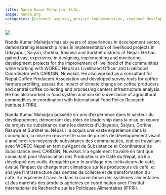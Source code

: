 ```yaml
---
title: Nanda Kumar Maharjan, M.Sc.
image: nanda.png
categories: [economic aspects, project implementation, regional development, climate change impact assessment, agricultural market surveillance]
---
```


::: { .content-visible when-profile="english"}

![](nanda.png){.nolightbox fig-align="center" style="margin-top: 0px;"}


Nanda Kumar Maharjan has six years of experiences in development sector, demonstrating leadership roles in implementation of livelihood projects in Udayapur, Salyan, Gorkha, Rasuwa and Surkhet districts of Nepal. He has gained vast experience in designing, implementing and monitoring development projects for the improvement of livelihood of the communities while working with WOREC Nepal as Livelihood Officer and Livelihood Coordinator with CARDSN, Nuwakot. He also worked as a consultant for Nepal Coffee Producers Association and developed survey tools for coffee farmers profiling, assess the impact of climate change on coffee producers and central coffee collecting and processing centers infrastructure analysis. He has also worked in food system and market surveillance of agricultural commodities in coordination with International Food Policy Research Institute (IFPRI).

:::


::: { .content-visible when-profile="french"}




Nanda Kumar Maharjan possède six ans d'expérience dans le secteur du développement, démontrant des rôles de leadership dans la mise en œuvre de projets de subsistance dans les districts d'Udayapur, Salyan, Gorkha, Rasuwa et Surkhet au Népal. Il a acquis une vaste expérience dans la conception, la mise en œuvre et le suivi de projets de développement visant à améliorer les moyens de subsistance des communautés, tout en travaillant avec WOREC Nepal en tant qu'Agent de Subsistance et Coordinateur de Subsistance avec CARDSN, Nuwakot. Il a également travaillé en tant que consultant pour l'Association des Producteurs de Café du Népal, où il a développé des outils d'enquête pour le profilage des cultivateurs de café, évalué l'impact du changement climatique sur les producteurs de café, et analysé l'infrastructure des centres de collecte et de transformation du café. Il a également travaillé dans la surveillance des systèmes alimentaires et des marchés des produits agricoles en coordination avec l'Institut International de Recherche sur les Politiques Alimentaires (IFPRI).


:::

